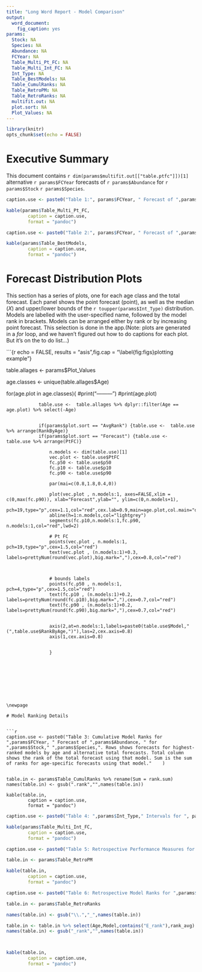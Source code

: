 ```yaml
---
title: "Long Word Report - Model Comparison"
output: 
  word_document: 
    fig_caption: yes
params:
  Stock: NA
  Species: NA
  Abundance: NA
  FCYear: NA  
  Table_Multi_Pt_FC: NA
  Table_Multi_Int_FC: NA
  Int_Type: NA
  Table_BestModels: NA
  Table_CumulRanks: NA
  Table_RetroPM: NA
  Table_RetroRanks: NA
  multifit.out: NA
  plot.sort: NA
  Plot_Values: NA
---
```


```r
library(knitr)
opts_chunk$set(echo = FALSE)
```


# Executive Summary


This document contains `r dim(params$multifit.out[["table.ptfc"]])[1]` alternative `r params$FCYear` forecasts of `r params$Abundance` for `r params$Stock` `r params$Species`.





```r


caption.use <- paste0("Table 1:", params$FCYear, " Forecast of ",params$Abundance, " for ",params$Stock," ",params$Species,". Each row shows age-specific estimates for one of the alternative models. AvgRank is the rank of that model across age classes"    )

kable(params$Table_Multi_Pt_FC, 
		caption = caption.use,
		format = "pandoc")
```





```r


caption.use <- paste0("Table 2:", params$FCYear, " Forecast of ",params$Abundance, " for ",params$Stock," ",params$Species,". Rows shows forecasts for highest-ranked models by age and alternative total forecasts."    )

kable(params$Table_BestModels, 
		caption = caption.use,
		format = "pandoc")
```



\newpage

# Forecast Distribution Plots

This section has a series of plots, one for each age class and the total forecast. Each panel shows the point forecast (point),  as well as the median (*X*) and upper/lower bounds of the `r toupper(params$Int_Type)` distribution. Models are labelled with the user-specified name, followed by the model rank in brackets. Models can be arranged either by rank or by increasing point forecast. This selection is done in the app.(Note: plots are generated in a *for* loop, and we haven't figured out how to do captions for each plot. But it's on the to do list...)



```{r echo = FALSE, results = "asis",fig.cap = "\\label{fig:figs}plotting example"}


table.allages <-	params$Plot_Values
		
age.classes <- unique(table.allages$Age)
	

	
for(age.plot in age.classes){
#print("---------")
#print(age.plot)
	
				table.use <-  table.allages %>% dplyr::filter(Age == age.plot) %>% select(-Age)


     			if(params$plot.sort == "AvgRank") {table.use <-  table.use %>% arrange(RankByAge)}
     			if(params$plot.sort == "Forecast") {table.use <-  table.use %>% arrange(PtFC)}

         			n.models <- dim(table.use)[1]
					vec.plot <- table.use$PtFC
					fc.p50 <- table.use$p50
					fc.p10 <- table.use$p10
					fc.p90 <- table.use$p90

					par(mai=c(0.8,1.8,0.4,0))

					plot(vec.plot , n.models:1, axes=FALSE,xlim = c(0,max(fc.p90)), xlab="Forecast",ylab="", ylim=c(0,n.models+1),
							pch=19,type="p",cex=1.1,col="red",cex.lab=0.9,main=age.plot,col.main="darkblue")
					abline(h=1:n.models,col="lightgrey")
					segments(fc.p10,n.models:1,fc.p90, n.models:1,col="red",lwd=2)

					# Pt FC
					points(vec.plot , n.models:1, pch=19,type="p",cex=1.5,col="red")
					text(vec.plot , (n.models:1)+0.3, labels=prettyNum(round(vec.plot),big.mark=","),cex=0.8,col="red")



					# bounds labels
					points(fc.p50 , n.models:1, pch=4,type="p",cex=1.5,col="red")
					text(fc.p10 , (n.models:1)+0.2, labels=prettyNum(round(fc.p10),big.mark=","),cex=0.7,col="red")
					text(fc.p90 , (n.models:1)+0.2, labels=prettyNum(round(fc.p90),big.mark=","),cex=0.7,col="red")


					axis(2,at=n.models:1,labels=paste0(table.use$Model," (",table.use$RankByAge,")"),las=2,cex.axis=0.8)
					axis(1,cex.axis=0.8)
					
					
					}
					
					
	
					

```




\newpage

# Model Ranking Details


```r




caption.use <- paste0("Table 3: Cumulative Model Ranks for ",params$FCYear, " Forecast of ",params$Abundance, " for ",params$Stock," ",params$Species,". Rows shows forecasts for highest-ranked models by age and alternative total forecasts. Total column shows the rank of the total forecast using that model. Sum is the sum of ranks for age-specific forecasts using that model."    )


table.in <- params$Table_CumulRanks %>% rename(Sum = rank.sum)
names(table.in) <- gsub(".rank","",names(table.in))

kable(table.in, 
		caption = caption.use,
		format = "pandoc")
```


\newpage

```r


caption.use <- paste0("Table 4: ",params$Int_Type," Intervals for ", params$FCYear, " Forecast of ",params$Abundance, " for ",params$Stock," ",params$Species,". Each row shows age-specific estimates for one of the alternative models."    )

kable(params$Table_Multi_Int_FC, 
		caption = caption.use,
		format = "pandoc")
```




\newpage

```r


caption.use <- paste0("Table 5: Retrospective Performance Measures for ",params$FCYear, " Forecast of ",params$Abundance, " for ",params$Stock," ",params$Species,". TEXT."    )

table.in <- params$Table_RetroPM

kable(table.in, 
		caption = caption.use,
		format = "pandoc")
```


\newpage

```r


caption.use <- paste0("Table 6: Retrospective Model Ranks for ",params$FCYear, " Forecast of ",params$Abundance, " for ",params$Stock," ",params$Species,". TEXT."    )

table.in <- params$Table_RetroRanks 

names(table.in) <- gsub("\\.","_",names(table.in))

table.in <- table.in %>% select(Age,Model,contains("E_rank"),rank_avg)  %>% dplyr::rename(Avg = rank_avg)
names(table.in) <- gsub("_rank","",names(table.in))



kable(table.in, 
		caption = caption.use,
		format = "pandoc")
```




